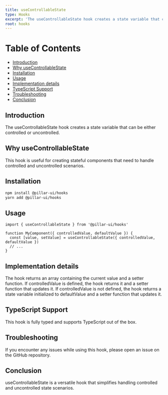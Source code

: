 ```yaml
---
title: useControllableState
type: Hooks
excerpt: 'The useControllableState hook creates a state variable that can be either controlled or uncontrolled.'
root: hooks
---
```


# Table of Contents

- [Introduction](#introduction)
- [Why useControllableState](#why-usecontrollablestate)
- [Installation](#installation)
- [Usage](#usage)
- [Implementation details](#implementation-details)
- [TypeScript Support](#typescript-support)
- [Troubleshooting](#troubleshooting)
- [Conclusion](#conclusion)

## Introduction

The useControllableState hook creates a state variable that can be either controlled or uncontrolled.

## Why useControllableState

This hook is useful for creating stateful components that need to handle controlled and uncontrolled scenarios.

## Installation

```bash
npm install @pillar-ui/hooks
yarn add @pillar-ui/hooks
```

## Usage

```tsx showLineNumbers title="Alert.tsx"
import { useControllableState } from '@pillar-ui/hooks'

function MyComponent({ controlledValue, defaultValue }) {
  const [value, setValue] = useControllableState({ controlledValue, defaultValue })
  // ...
}
```

## Implementation details

The hook returns an array containing the current value and a setter function. If controlledValue is defined, the hook returns it and a setter function that updates it. If controlledValue is not defined, the hook returns a state variable initialized to defaultValue and a setter function that updates it.

## TypeScript Support

This hook is fully typed and supports TypeScript out of the box.

## Troubleshooting

If you encounter any issues while using this hook, please open an issue on the GitHub repository.

## Conclusion

useControllableState is a versatile hook that simplifies handling controlled and uncontrolled state scenarios.
